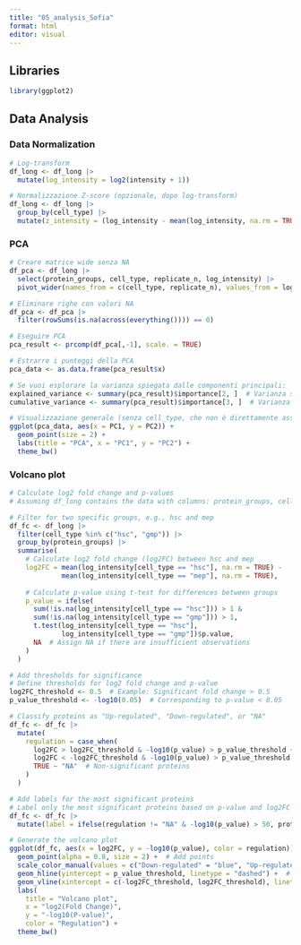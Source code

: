 ```yaml
---
title: "05_analysis_Sofia"
format: html
editor: visual
---
```


## Libraries

```r
library(ggplot2)
```

## Data Analysis

### Data Normalization

```r
# Log-transform
df_long <- df_long |> 
  mutate(log_intensity = log2(intensity + 1))

# Normalizzazione Z-score (opzionale, dopo log-transform)
df_long <- df_long |> 
  group_by(cell_type) |> 
  mutate(z_intensity = (log_intensity - mean(log_intensity, na.rm = TRUE)) / sd(log_intensity, na.rm = TRUE))
```

### PCA

```r
# Creare matrice wide senza NA
df_pca <- df_long |> 
  select(protein_groups, cell_type, replicate_n, log_intensity) |> 
  pivot_wider(names_from = c(cell_type, replicate_n), values_from = log_intensity)

# Eliminare righe con valori NA
df_pca <- df_pca |> 
  filter(rowSums(is.na(across(everything()))) == 0)

# Eseguire PCA
pca_result <- prcomp(df_pca[,-1], scale. = TRUE)

# Estrarre i punteggi della PCA
pca_data <- as.data.frame(pca_result$x)

# Se vuoi esplorare la varianza spiegata dalle componenti principali:
explained_variance <- summary(pca_result)$importance[2, ]  # Varianza spiegata
cumulative_variance <- summary(pca_result)$importance[3, ]  # Varianza cumulativa

# Visualizzazione generale (senza cell_type, che non è direttamente associato alle righe)
ggplot(pca_data, aes(x = PC1, y = PC2)) +
  geom_point(size = 2) +
  labs(title = "PCA", x = "PC1", y = "PC2") +
  theme_bw()


```

### Volcano plot

```r
# Calculate log2 fold change and p-values
# Assuming df_long contains the data with columns: protein_groups, cell_type, replicate_n, log_intensity

# Filter for two specific groups, e.g., hsc and mep
df_fc <- df_long |> 
  filter(cell_type %in% c("hsc", "gmp")) |> 
  group_by(protein_groups) |> 
  summarise(
    # Calculate log2 fold change (log2FC) between hsc and mep
    log2FC = mean(log_intensity[cell_type == "hsc"], na.rm = TRUE) - 
             mean(log_intensity[cell_type == "mep"], na.rm = TRUE),
    
    # Calculate p-value using t-test for differences between groups
    p_value = ifelse(
      sum(!is.na(log_intensity[cell_type == "hsc"])) > 1 & 
      sum(!is.na(log_intensity[cell_type == "gmp"])) > 1,
      t.test(log_intensity[cell_type == "hsc"], 
             log_intensity[cell_type == "gmp"])$p.value,
      NA  # Assign NA if there are insufficient observations
    )
  )

# Add thresholds for significance
# Define thresholds for log2 fold change and p-value
log2FC_threshold <- 0.5  # Example: Significant fold change > 0.5
p_value_threshold <- -log10(0.05)  # Corresponding to p-value < 0.05

# Classify proteins as "Up-regulated", "Down-regulated", or "NA"
df_fc <- df_fc |> 
  mutate(
    regulation = case_when(
      log2FC > log2FC_threshold & -log10(p_value) > p_value_threshold ~ "Up-regulated",
      log2FC < -log2FC_threshold & -log10(p_value) > p_value_threshold ~ "Down-regulated",
      TRUE ~ "NA"  # Non-significant proteins
    )
  )

# Add labels for the most significant proteins
# Label only the most significant proteins based on p-value and log2FC
df_fc <- df_fc |> 
  mutate(label = ifelse(regulation != "NA" & -log10(p_value) > 50, protein_groups, NA))

# Generate the volcano plot
ggplot(df_fc, aes(x = log2FC, y = -log10(p_value), color = regulation)) +
  geom_point(alpha = 0.8, size = 2) +  # Add points
  scale_color_manual(values = c("Down-regulated" = "blue", "Up-regulated" = "red", "NA" = "gray")) +
  geom_hline(yintercept = p_value_threshold, linetype = "dashed") +  # Add horizontal threshold for p-value
  geom_vline(xintercept = c(-log2FC_threshold, log2FC_threshold), linetype = "dashed") +  # Add vertical thresholds for log2FC
  labs(
    title = "Volcano plot",
    x = "log2(Fold Change)",
    y = "-log10(P-value)",
    color = "Regulation") +
  theme_bw()

```
